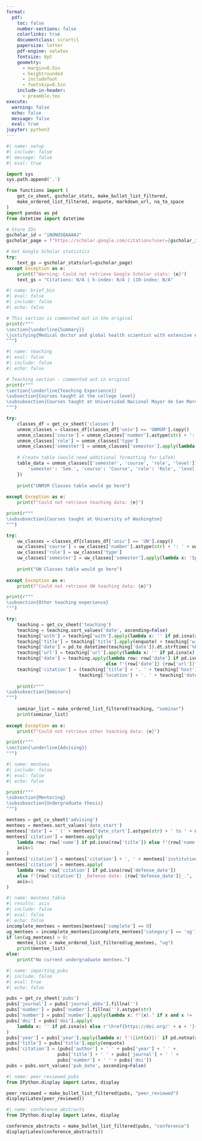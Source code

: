 ```yaml
---
format:
  pdf:
    toc: false
    number-sections: false
    colorlinks: true
    documentclass: scrartcl
    papersize: letter
    pdf-engine: xelatex
    fontsize: 8pt
    geometry:
      - margin=0.5in
      - heightrounded
      - includefoot
      - footskip=0.5in
    include-in-header:
      - preamble.tex
execute:
  warning: false
  echo: false
  message: false
  eval: true
jupyter: python3
---
```


```python
#| name: setup
#| include: false
#| message: false
#| eval: true

import sys
sys.path.append('.')

from functions import (
    get_cv_sheet, gscholar_stats, make_bullet_list_filtered, 
    make_ordered_list_filtered, enquote, markdown_url, na_to_space
)
import pandas as pd
from datetime import datetime

# Store IDs
gscholar_id = "iNdNU5QAAAAJ"
gscholar_page = f"https://scholar.google.com/citations?user={gscholar_id}"

# Get Google Scholar statistics
try:
    text_gs = gscholar_stats(url=gscholar_page)
except Exception as e:
    print(f"Warning: Could not retrieve Google Scholar stats: {e}")
    text_gs = "Citations: N/A | h-index: N/A | i10-index: N/A"
```

\begin{center}
\huge{\underline{\textbf{Darwin Del Castillo, MD, MPH}}} \\
\vspace{2.5pt}
\faLinkedin \href{https://www.linkedin.com/in/darwin-del-castillo/}{\hspace{0.5em}darwin-del-castillo} | \faEnvelope \href{mailto:ddelcastillo.f@gmail.com}{\hspace{0.5em}ddelcastillo.f@gmail.com} | \faGithub \href{https://github.com/ddelcastillof}{\hspace{0.5em}ddelcastillof} 
\vspace{-2.5pt}
\end{center}

```python
#| name: brief_bio
#| eval: false
#| include: false
#| echo: false

# This section is commented out in the original
print(r"""
\section{\underline{Summary}}
\justifying{Medical doctor and global health scientist with extensive experience bridging the gap between epidemiological methods and healthcare data science. I am committed to transforming early-life health outcomes through innovative research and data-driven solutions. I have collaborated with a diversity of global health institutions and managing research teams that translates data findings into actionable public health information.}
""")
```
\section{Scientific Education}
\vspace{-1.5em}
\textcolor{darkgray}{\rule{\textwidth}{0.5pt}}
\begin{longtable}{p{14cm}>{\raggedleft\arraybackslash}p{4cm}}

\textbf{Master of Public Health (MPH)} & \textbf{Sep 2023 – Jun 2025} \\
\textbf{University of Washington, Seattle - USA} & \\

&\\

\textbf{Medical Doctor (MD)} & \textbf{Mar 2013 – Dec 2020} \\
\textbf{Universidad Nacional Mayor de San Marcos, Lima - Peru} &\\
\end{longtable}

\section{Skills}
\vspace{-1.5em}
\textcolor{darkgray}{\rule{\textwidth}{0.5pt}}

\begin{minipage}[c]{0.65\textwidth}
Health data science and epidemiology: data wrangling, querying, analysis, visualization \& management
\vspace{1pt}
\begin{itemize}
\item SQL (MySQL), Python, R programming
\item HPC (Slurm), Linux environments (bash)
\item VS Code, Jupyter Lab, Quarto, Markdown, \LaTeX, Shiny (R), GIS tools
\item Team-based projects on Github and Bitbucket repositories
\item Packages: tidyverse, ggplot2, meta/metafor, lme4, survival, geepack, gam, lavaan, sf, rJAGS, rstan, Pandas, Matplotlib, NumPy, MR-BRT (GBD Study estimation), amongst other tools.
\end{itemize}
\end{minipage}
\begin{minipage}[c]{0.35\textwidth}
\begin{itemize}
\item Fluency in English \& Spanish
\item Team work \& collaboration
\item Problem solving
\item Science communication
\item Mentorship
\end{itemize}
\end{minipage}

\section{Professional Experience}
\vspace{-1.5em}
\textcolor{darkgray}{\rule{\textwidth}{0.5pt}}

\begin{longtable}{p{14cm}>{\raggedleft\arraybackslash}p{4cm}}

\textbf{Graduate Research Assistant} & \textbf{Jul 2024 – Jun 2025} \\
\multicolumn{2}{p{18cm}}{\textbf{Institute for Health Metrics and Evaluation}} \\
\multicolumn{2}{p{18cm}}{\textbf{University of Washington, Seattle (USA)}} \\
\multicolumn{2}{p{18cm}}{%
\begin{itemize}
\item Modeling epidemiological data of lower respiratory tract infections due to human metapneumovirus from 2010 to 2023 using meta-analysis information in R and Bayesian meta-regression suites (DisMod-MR).
\item Analyzed data from public sources using Bayesian methods and Monte Carlo simulation to estimate the overlap proportion between socially excluded groups in high-income countries using the packages rJAGS and rstan.
\item Improved analytic scripts for electronic health records data extraction, cleaning, and analysis by developing Python functions that reduced processing time in high-performance computing contexts.
\end{itemize}
} \\
\\
\textbf{Graduate Research Assistant} & \textbf{Jun 2024 – Mar 2025} \\
\multicolumn{2}{p{18cm}}{\textbf{Department of Global Health}} \\
\multicolumn{2}{p{18cm}}{\textbf{University of Washington, Seattle (USA)}} \\
\multicolumn{2}{p{18cm}}{%
\begin{itemize} 
\item Synthesized clinical and research evidence into a scoping review to support the creation of indicators to guide mental health policy.
\item Designed a mixed-method study protocol to assess the effectiveness of implementation strategies for pediatric burn care in a Peruvian healthcare setting.
\item Crafted communication strategies with stakeholders to inform results from the mixed-methods study.
\end{itemize}
} \\
\\
\textbf{Graduate Research Assistant}  & \textbf{Sep 2023 – Mar 2024} \\
\multicolumn{2}{p{18cm}}{\textbf{Health Population Research Center}} \\
\multicolumn{2}{p{18cm}}{\textbf{University of Washington, Seattle (USA)}} \\
\multicolumn{2}{p{18cm}}{%
\begin{itemize} 
\item Gathered sociodemographic and utlization data as part of a clinical trial post-assesment survey.
\item Translated IRB submission materials from Spanish to English for the Alzheimer’s Disease Research Center.
\item Synthesized early engagement and outreach data into visualisation tools and summary tables, enabling program managers to make adjustments to recruitment strategies.
\end{itemize}
} \\
\\
\textbf{RWE Consultant} & \textbf{Jan 2023 – Jan 2024} \\
\multicolumn{2}{p{18cm}}{\textbf{Health Technology Assessment and Research Institute}} \\
\multicolumn{2}{p{18cm}}{\textbf{Social Security Health System, Lima (Peru)}} \\
\multicolumn{2}{p{18cm}}{%
\begin{itemize}
\item Structured and consolidated multi-source health data (surveillance data, clinical studies) to generate data for health technology assessments.
\item Conducted budget impact and cost-effectiveness assessments to prioritize funding for high-impact health interventions under national budgets.
\item Presented data-driven recommendations and evidence summaries to policymakers and partners, supporting strategic purchasing decisions for the Social Security System.
\end{itemize}
} \\
\newpage

\textbf{Research Assistant} & \textbf{Mar 2019 – Aug 2023}\\
\multicolumn{2}{p{18cm}}{\textbf{CRONICAS Center of Excellence in Chronic Diseases}} \\
\multicolumn{2}{p{18cm}}{\textbf{Universidad Peruana Cayetano Heredia, Lima (Peru)}} \\
\multicolumn{2}{p{18cm}}{%
\begin{itemize}
\item Led workshops and focus groups with participants and community healthworkers across four regions to co-design patient-centered interventions.
\item Conducted real-world evidence synthesis and preliminary data analyses to support grant proposals for hypertension, diabetes, cancer, and multimorbidity studies.
\item Co-authored peer-reviewed manuscripts as part of international collaborations, communicating complex analytical findings for academic and lay audiences.
\end{itemize}
} \\
\end{longtable}

\section{Additional Education}
\vspace{-1.5em}
\textcolor{darkgray}{\rule{\textwidth}{0.5pt}}

\begin{longtable}{p{14cm}>{\raggedleft\arraybackslash}p{4cm}}
\textbf{Professional Certificate in Clinical Research} & \textbf{Sep 2021 – Apr 2022} \\
\textbf{Universidad Peruana Cayetano Heredia, Lima - Peru} &\\
\end{longtable}

```python
#| name: teaching
#| eval: false
#| include: false
#| echo: false

# Teaching section - commented out in original
print(r"""
\section{\underline{Teaching Experience}}
\subsection{Courses taught at the college level}
\subsubsection{Courses taught at Universidad Nacional Mayor de San Marcos}
""")

try:
    classes_df = get_cv_sheet('classes')
    unmsm_classes = classes_df[classes_df['univ'] == 'UNMSM'].copy()
    unmsm_classes['course'] = unmsm_classes['number'].astype(str) + ': ' + unmsm_classes['name']
    unmsm_classes['role'] = unmsm_classes['type']
    unmsm_classes['semester'] = unmsm_classes['semester'].apply(lambda x: 'Aut20' if x == 'Aut20' else x)
    
    # Create table (would need additional formatting for LaTeX)
    table_data = unmsm_classes[['semester', 'course', 'role', 'level']].rename(columns={
        'semester': 'Sem.', 'course': 'Course', 'role': 'Role', 'level': 'Level'
    })
    
    print("UNMSM Classes table would go here")
    
except Exception as e:
    print(f"Could not retrieve teaching data: {e}")

print(r"""
\subsubsection{Courses taught at University of Washington}
""")

try:
    uw_classes = classes_df[classes_df['univ'] == 'UW'].copy()
    uw_classes['course'] = uw_classes['number'].astype(str) + ': ' + uw_classes['name']
    uw_classes['role'] = uw_classes['type']
    uw_classes['semester'] = uw_classes['semester'].apply(lambda x: 'Spr24' if x == 'Spr24' else x)
    
    print("UW Classes table would go here")
    
except Exception as e:
    print(f"Could not retrieve UW teaching data: {e}")

print(r"""
\subsection{Other teaching experience}
""")

try:
    teaching = get_cv_sheet('teaching')
    teaching = teaching.sort_values('date', ascending=False)
    teaching['with'] = teaching['with'].apply(lambda x: '' if pd.isna(x) else f', with {x}')
    teaching['title'] = teaching['title'].apply(enquote) + teaching['with']
    teaching['date'] = pd.to_datetime(teaching['date']).dt.strftime('%b %d, %Y') + '.'
    teaching['url'] = teaching['url'].apply(lambda x: '' if pd.isna(x) else markdown_url(x))
    teaching['date'] = teaching.apply(lambda row: row['date'] if pd.isna(row['url']) or row['url'] == '' 
                                     else f"{row['date']} {row['url']}", axis=1)
    teaching['citation'] = (teaching['title'] + '. ' + teaching['host'] + '. ' + 
                           teaching['location'] + '. ' + teaching['date'])
    
    print(r"""
\subsubsection{Seminars}
""")
    
    seminar_list = make_ordered_list_filtered(teaching, "seminar")
    print(seminar_list)
    
except Exception as e:
    print(f"Could not retrieve other teaching data: {e}")

print(r"""
\section{\underline{Advising}}
""")
```

```python
#| name: mentees
#| include: false
#| eval: false
#| echo: false

print(r"""
\subsection{Mentoring}
\subsubsection{Undergraduate thesis}
""")

mentees = get_cv_sheet('advising')
mentees = mentees.sort_values('date_start')
mentees['date'] = ' (' + mentees['date_start'].astype(str) + ' to ' + mentees['date_stop'].astype(str) + ').'
mentees['citation'] = mentees.apply(
    lambda row: row['name'] if pd.isna(row['title']) else f"{row['name']}, {enquote(row['title'])}", 
    axis=1
)
mentees['citation'] = mentees['citation'] + ', ' + mentees['institution'] + ' ' + mentees['date']
mentees['citation'] = mentees.apply(
    lambda row: row['citation'] if pd.isna(row['defense_date']) 
    else f"{row['citation']} _Defense date: {row['defense_date']}_.", 
    axis=1
)
```

```python
#| name: mentees_table
#| results: asis
#| include: false
#| eval: false
#| echo: false
incomplete_mentees = mentees[mentees['complete'] == 0]
ug_mentees = incomplete_mentees[incomplete_mentees['category'] == 'ug']
if len(ug_mentees) > 0:
    mentee_list = make_ordered_list_filtered(ug_mentees, "ug")
    print(mentee_list)
else:
    print("No current undergraduate mentees.")
```

\section{Other Professional Activities}
\vspace{-1.5em}
\textcolor{darkgray}{\rule{\textwidth}{0.5pt}}
\begin{longtable}{>{\raggedright\arraybackslash}p{4cm} p{14cm}}
\textbf{Jan 2025 – current} & \textbf{Lecturer: Introduction to Epidemiology.} Universidad Científica del Sur. I teach three sections of \textasciitilde 15 fourth-year medical students each, focusing on basic clinical epidemiology concepts, including study designs, bias identification, \& basic epidemiological surveillance concepts. \\
\textbf{Mar 2024 – Jun 2024} & \textbf{Teaching Assistant: Introduction to Molecular and Cellular Biology.} University of Washington. Led two laboratory practice sessions with \textasciitilde 25 undergraduate students each, covering fundamental molecular and cellular biology experiments. \\
\end{longtable}

\section{Publications \hspace{1cm} ORCID: 0000-0002-8609-0312}
\vspace{-1.5em}
\textcolor{darkgray}{\rule{\textwidth}{0.5pt}}
```python
#| name: importing_pubs
#| include: false
#| eval: true
#| echo: false

pubs = get_cv_sheet('pubs')
pubs['journal'] = pubs['journal_abbv'].fillna('')
pubs['number'] = pubs['number'].fillna('').astype(str)
pubs['number'] = pubs['number'].apply(lambda x: f"{x}." if x and x != 'nan' else '')
pubs['doi'] = pubs['doi'].apply(
    lambda x: '' if pd.isna(x) else r'\href{https://doi.org/' + x + '}{' + x + '}'
)
pubs['year'] = pubs['year'].apply(lambda x: f'({int(x)})' if pd.notna(x) else '(Year Unknown)')
pubs['title'] = pubs['title'].apply(enquote)
pubs['citation'] = (pubs['author'] + ' ' + pubs['year'] + ' ' + 
                   pubs['title'] + ' ' + pubs['journal'] + ' ' + 
                   pubs['number'] + ' ' + pubs['doi'])
pubs = pubs.sort_values('pub_date', ascending=False)
```

\subsection{Peer-reviewed publications}
```python
#| name: peer_reviewed_pubs
from IPython.display import Latex, display

peer_reviewed = make_bullet_list_filtered(pubs, "peer_reviewed")
display(Latex(peer_reviewed))
```

\subsection{Conference abstracts}
```python
#| name: conference_abstracts
from IPython.display import Latex, display

conference_abstracts = make_bullet_list_filtered(pubs, "conference")
display(Latex(conference_abstracts))
```